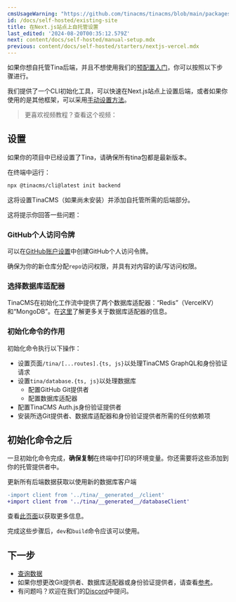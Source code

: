```yaml
---
cmsUsageWarning: "https://github.com/tinacms/tinacms/blob/main/packages/@tinacms/cli/src/cmds/init/prompts/gitProvider.ts"
id: /docs/self-hosted/existing-site
title: 在Next.js站点上自托管设置
last_edited: '2024-08-20T00:35:12.579Z'
next: content/docs/self-hosted/manual-setup.mdx
previous: content/docs/self-hosted/starters/nextjs-vercel.mdx
---
```


如果你想自托管Tina后端，并且不想使用我们的[预配置入门](/docs/self-hosted/starters/nextjs-vercel/)，你可以按照以下步骤进行。

我们提供了一个CLI初始化工具，可以快速在Next.js站点上设置后端，或者如果你使用的是其他框架，可以采用[手动设置方法](/docs/self-hosted/manual-setup/)。

> 更喜欢视频教程？查看这个视频：

<Youtube embedSrc="https://www.youtube.com/embed/Jq5yWF1c0aM" />

## 设置

如果你的项目中已经设置了Tina，请确保所有tina包都是最新版本。

在终端中运行：

```bash
npx @tinacms/cli@latest init backend
```

这将设置TinaCMS（如果尚未安装）并添加自托管所需的后端部分。

这将提示你回答一些问题：

### GitHub个人访问令牌

可以在[GitHub账户设置](https://github.com/settings/personal-access-tokens/new)中创建GitHub个人访问令牌。

确保为你的新仓库分配`repo`访问权限，并具有对内容的读/写访问权限。

### 选择数据库适配器

TinaCMS在初始化工作流中提供了两个数据库适配器：“Redis”（VercelKV）和“MongoDB”。在[这里](/docs/reference/self-hosted/database-adapter/overview/)了解更多关于数据库适配器的信息。

### 初始化命令的作用

初始化命令执行以下操作：

* 设置页面`/tina/[...routes].{ts, js}`以处理TinaCMS GraphQL和身份验证请求
* 设置`tina/database.{ts, js}`以处理数据库
  * 配置GitHub Git提供者
  * 配置数据库适配器
* 配置TinaCMS Auth.js身份验证提供者
* 安装所选Git提供者、数据库适配器和身份验证提供者所需的任何依赖项

## 初始化命令之后

一旦初始化命令完成，**确保复制**在终端中打印的环境变量。你还需要将这些添加到你的托管提供者中。

更新所有后端数据获取以使用新的数据库客户端

```diff
-import client from '../tina/__generated__/client'
+import client from '../tina/__generated__/databaseClient'
```

查看[此页面](/docs/self-hosted/querying-data)以获取更多信息。

完成这些步骤后，`dev`和`build`命令应该可以使用。

## 下一步

* [查询数据](/docs/self-hosted/querying-data)
* 如果你想更改Git提供者、数据库适配器或身份验证提供者，请查看[参考](/docs/reference/self-hosted/overview/)。
* 有问题吗？欢迎在我们的[Discord](https://discord.com/invite/zumN63Ybpf)中提问。